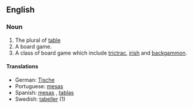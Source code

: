 ==English==
===Noun===
#The plural of [[table]]
#A board game.
#A class of board game which include [[trictrac]], [[irish]] and [[backgammon]].

====Translations====
*German: [[Tische]]
*Portuguese: [[mesas]]
*Spanish: [[mesas#Spanish|mesas]] , [[tablas]]
*Swedish: [[tabeller]] (1)